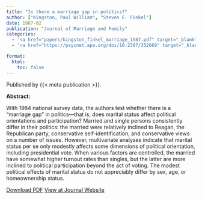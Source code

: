 ```yaml
---
title: "Is there a marriage gap in politics?"
author: ["Kingston, Paul William", "Steven E. Finkel"]
date: 1987-02
publication: "Journal of Marriage and Family"
categories:
  - '<a href="papers/kingston_finkel_marriage_1987.pdf" target="_blank">PDF</a>'
  - '<a href="https://psycnet.apa.org/doi/10.2307/352669" target="_blank">Journal</a>'

format:
  html:
    toc: false
---
```


Published by {{< meta publication >}}.

**Abstract:**

::: justify-text
With 1984 national survey data, the authors test whether there is a "marriage gap" in politics—that is, does marital status affect political orientations and participation? Married and single persons consistently differ in their politics: the married were relatively inclined to Reagan, the Republican party, conservative self-identification, and conservative views on a number of issues. However, multivariate analyses indicate that marital status per se only modestly affects some dimensions of political orientation, including presidential vote. When various factors are controlled, the married have somewhat higher turnout rates than singles, but the latter are more inclined to political participation beyond the act of voting. The modest political effects of marital status do not appreciably differ by sex, age, or homeownership status.
:::

[Download PDF](papers/kingston_finkel_marriage_1987.pdf){.btn .btn-outline-success target="_blank"} [View at Journal Website](https://psycnet.apa.org/doi/10.2307/352669){.btn .btn-outline-success target="_blank"}
